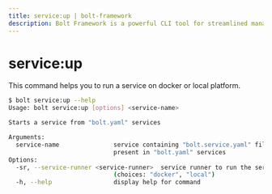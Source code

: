 ```yaml
---
title: service:up | bolt-framework
description: Bolt Framework is a powerful CLI tool for streamlined management and deployment of projects and services.
---
```




<Meta title="CLI Reference/service:up" />

# service:up

This command helps you to run a service on docker or local platform.

```bash
$ bolt service:up --help
Usage: bolt service:up [options] <service-name>

Starts a service from "bolt.yaml" services

Arguments:
  service-name               service containing "bolt.service.yaml" file and
                             present in "bolt.yaml" services
Options:
  -sr, --service-runner <service-runner>  service runner to run the service on
                             (choices: "docker", "local")
  -h, --help                 display help for command
```
